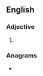 ==English==

===Adjective===
{{head|en|superlative adjective}}

# {{en-superlative of|cheesy}}

===Anagrams===
* {{anagrams|en|a=ceeehisst|ice sheets|icesheets}}
